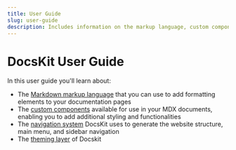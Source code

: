 ```yaml
---
title: User Guide
slug: user-guide
description: Includes information on the markup language, custom components, navigation system, and theming layer. 
---
```


# DocsKit User Guide

In this user guide you'll learn about: 

- The [Markdown markup language](/user-guide/markdown/) that you can use to add formatting elements to your documentation pages
- The [custom components](/user-guide/components/) available for use in your MDX documents, enabling you to add additional styling and functionalities
- The [navigation system](/user-guide/navigation) DocsKit uses to generate the website structure, main menu, and sidebar navigation
- The [theming layer](/user-guide/theming) of Docskit
